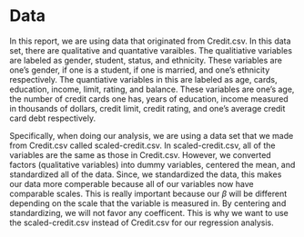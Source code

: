 # Data

In this report, we are using data that originated from Credit.csv. In this data set, there are qualitative and quantative varaibles. The qualitiative variables are labeled as gender, student, status, and ethnicity. These variables are one's gender, if one is a student, if one is married, and one's ethnicity respectively. The quantiative variables in this are labeled as age, cards, education, income, limit, rating, and balance. These variables are one's age, the number of credit cards one has, years of education, income measured in thousands of dollars, credit limit, credit rating, and one's average credit card debt respectively.

Specifically, when doing our analysis, we are using a data set that we made from Credit.csv called scaled-credit.csv. In scaled-credit.csv, all of the variables are the same as those in Credit.csv. However, we converted factors (qualitative variables) into dummy variables, centered the mean, and standardized all of the data. Since, we standardized the data, this makes our data more comperable because all of our variables now have comparable scales. This is really important because our $\beta$ will be different depending on the scale that the variable is measured in. By centering and standardizing, we will not favor any coefficent. This is why we want to use the scaled-credit.csv instead of Credit.csv for our regression analysis. 